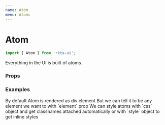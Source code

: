```yaml
---
name: Atom
menu: Atoms
---
```



# Atom
```js
import { Atom } from 'rkta-ui';
```

Everything in the UI is built of atoms.

### Props

<Props of={RawAtom} />

### Examples

<Playground>
  <Atom>By default Atom is rendered as div element</Atom>
</Playground>

<Playground>
  <Atom element="button">But we can tell it to be any element we want to with `element` prop</Atom>
</Playground>

<Playground>
  <Atom css={{ fontStyle: 'italic' }}>
    We can style atoms with `css` object and get classnames attached automatically
  </Atom>
  <Atom style={{ textDecoration: 'underline' }}>or with `style` object to get inline styles</Atom>
</Playground>
